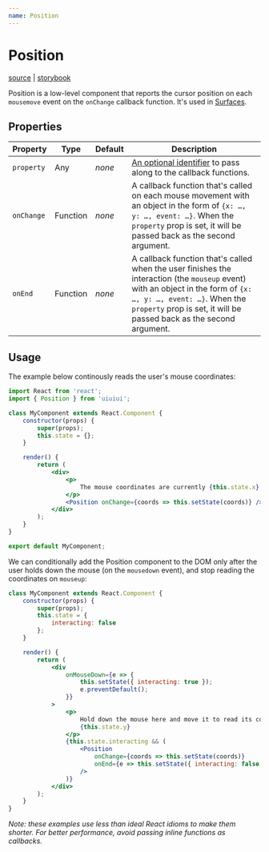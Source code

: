 ```yaml
---
name: Position
---
```


# Position

[source][source] | [storybook][storybook]

Position is a low-level component that reports the cursor position on each `mousemove` event on the `onChange` callback function. It's used in [Surfaces](../Surface.md).

## Properties

| Property   | Type     | Default | Description                                                                                                                                                                                                                            |
| ---------- | -------- | ------- | -------------------------------------------------------------------------------------------------------------------------------------------------------------------------------------------------------------------------------------- |
| `property` | Any      | _none_  | [An optional identifier][property] to pass along to the callback functions.                                                                                                                                                            |
| `onChange` | Function | _none_  | A callback function that's called on each mouse movement with an object in the form of `{x: …, y: …, event: …}`. When the `property` prop is set, it will be passed back as the second argument.                                       |
| `onEnd`    | Function | _none_  | A callback function that's called when the user finishes the interaction (the `mouseup` event) with an object in the form of `{x: …, y: …, event: …}`. When the `property` prop is set, it will be passed back as the second argument. |

## Usage

The example below continously reads the user's mouse coordinates:

```jsx
import React from 'react';
import { Position } from 'uiuiui';

class MyComponent extends React.Component {
	constructor(props) {
		super(props);
		this.state = {};
	}

	render() {
		return (
			<div>
				<p>
					The mouse coordinates are currently {this.state.x}: {this.state.y}
				</p>
				<Position onChange={coords => this.setState(coords)} />
			</div>
		);
	}
}

export default MyComponent;
```

We can conditionally add the Position component to the DOM only after the user holds down the mouse (on the `mousedown` event), and stop reading the coordinates on `mouseup`:

```jsx
class MyComponent extends React.Component {
	constructor(props) {
		super(props);
		this.state = {
			interacting: false
		};
	}

	render() {
		return (
			<div
				onMouseDown={e => {
					this.setState({ interacting: true });
					e.preventDefault();
				}}
			>
				<p>
					Hold down the mouse here and move it to read its coordinates: {this.state.x}:{' '}
					{this.state.y}
				</p>
				{this.state.interacting && (
					<Position
						onChange={coords => this.setState(coords)}
						onEnd={e => this.setState({ interacting: false })}
					/>
				)}
			</div>
		);
	}
}
```

_Note: these examples use less than ideal React idioms to make them shorter. For better performance, avoid passing inline functions as callbacks._

[source]: ../../components/Position/Position.js
[storybook]: https://danburzo.github.io/uiuiui/storybook-static/?selectedKind=Position
[property]: https://github.com/danburzo/react-recipes/blob/master/recipes/property-pattern.md
